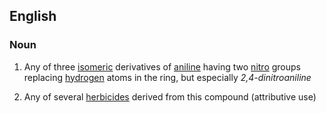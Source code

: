 ==English==

===Noun===
{{en-noun|sg=[[dinitro]][[aniline]]}}

# {{organic compound}} Any of three [[isomeric]] derivatives of [[aniline]] having two [[nitro]] groups replacing [[hydrogen]] atoms in the ring, but especially ''2,4-dinitroaniline''
# Any of several [[herbicide]]s derived from this compound (attributive use)